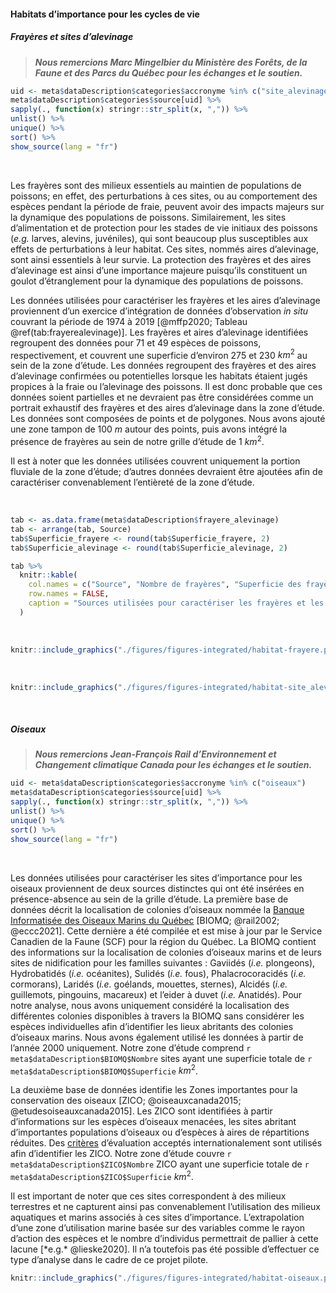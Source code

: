 #### Habitats d'importance pour les cycles de vie

##### Frayères et sites d'alevinage

> ***Nous remercions Marc Mingelbier du Ministère des Forêts, de la Faune et des Parcs du Québec pour les échanges et le soutien.***

```r
uid <- meta$dataDescription$categories$accronyme %in% c("site_alevinage","frayere")
meta$dataDescription$categories$source[uid] %>%
sapply(., function(x) stringr::str_split(x, ",")) %>%
unlist() %>%
unique() %>%
sort() %>%
show_source(lang = "fr")
```

<br/>

Les frayères sont des milieux essentiels au maintien de populations de poissons; en effet, des perturbations à ces sites, ou au comportement des espèces pendant la période de fraie, peuvent avoir des impacts majeurs sur la dynamique des populations de poissons. Similairement, les sites d'alimentation et de protection pour les stades de vie initiaux des poissons (*e.g.* larves, alevins, juvéniles), qui sont beaucoup plus susceptibles aux effets de perturbations à leur habitat. Ces sites, nommés aires d'alevinage, sont ainsi essentiels à leur survie. La protection des frayères et des aires d'alevinage est ainsi d'une importance majeure puisqu'ils constituent un goulot d'étranglement pour la dynamique des populations de poissons.

Les données utilisées pour caractériser les frayères et les aires d'alevinage proviennent d'un exercice d'intégration de données d'observation *in situ* couvrant la période de 1974 à 2019 [@mffp2020; Tableau \@ref(tab:frayerealevinage)]. Les frayères et aires d'alevinage identifiées regroupent des données pour 71 et 49 espèces de poissons, respectivement, et couvrent une superficie d'environ 275 et 230 $km^2$ au sein de la zone d'étude. Les données regroupent des frayères et des aires d'alevinage confirmées ou potentielles lorsque les habitats étaient jugés propices à la fraie ou l'alevinage des poissons. Il est donc probable que ces données soient partielles et ne devraient pas être considérées comme un portrait exhaustif des frayères et des aires d'alevinage dans la zone d'étude. Les données sont composées de points et de polygones. Nous avons ajouté une zone tampon de 100 $m$ autour des points, puis avons intégré la présence de frayères au sein de notre grille d'étude de 1 $km^2$.

Il est à noter que les données utilisées couvrent uniquement la portion fluviale de la zone d'étude; d'autres données devraient être ajoutées afin de caractériser convenablement l'entièreté de la zone d'étude.

<br/>

```r
tab <- as.data.frame(meta$dataDescription$frayere_alevinage)
tab <- arrange(tab, Source)
tab$Superficie_frayere <- round(tab$Superficie_frayere, 2)
tab$Superficie_alevinage <- round(tab$Superficie_alevinage, 2)

tab %>%
  knitr::kable(
    col.names = c("Source", "Nombre de frayères", "Superficie des frayères $km^2$", "Nombre d'aires d'alevinage","Superficie des aires d'alevinage $km^2$"),
    row.names = FALSE,
    caption = "Sources utilisées pour caractériser les frayères et les aires d'alevinage dans la zone d'étude."
  )
```

<br/>

```r
knitr::include_graphics("./figures/figures-integrated/habitat-frayere.png")
```

<br/>

```r
knitr::include_graphics("./figures/figures-integrated/habitat-site_alevinage.png")
```

<br/>

##### Oiseaux

> ***Nous remercions Jean-François Rail d'Environnement et Changement climatique Canada pour les échanges et le soutien.***

```r
uid <- meta$dataDescription$categories$accronyme %in% c("oiseaux")
meta$dataDescription$categories$source[uid] %>%
sapply(., function(x) stringr::str_split(x, ",")) %>%
unlist() %>%
unique() %>%
sort() %>%
show_source(lang = "fr")
```

<br/>


Les données utilisées pour caractériser les sites d'importance pour les oiseaux proviennent de deux sources distinctes qui ont été insérées en présence-absence au sein de la grille d'étude. La première base de données décrit la localisation de colonies d'oiseaux nommée la [Banque Informatisée des Oiseaux Marins du Québec](https://ogsl.ca/fr/biodiversite-oiseaux-eccc-biomq-a-propos/) [BIOMQ; @rail2002; @eccc2021]. Cette dernière a été compilée et est mise à jour par le Service Canadien de la Faune (SCF) pour la région du Québec. La BIOMQ contient des informations sur la localisation de colonies d'oiseaux marins et de leurs sites de nidification pour les familles suivantes : Gaviidés (*i.e.* plongeons), Hydrobatidés (*i.e.* océanites), Sulidés (*i.e.* fous), Phalacrocoracidés (*i.e.* cormorans), Laridés (*i.e.* goélands, mouettes, sternes), Alcidés (*i.e.* guillemots, pingouins, macareux) et l’eider à duvet (*i.e.* Anatidés). Pour notre analyse, nous avons uniquement considéré la localisation des différentes colonies disponibles à travers la BIOMQ sans considérer les espèces individuelles afin d'identifier les lieux abritants des colonies d'oiseaux marins. Nous avons également utilisé les données à partir de l'année 2000 uniquement. Notre zone d'étude comprend `r meta$dataDescription$BIOMQ$Nombre` sites ayant une superficie totale de `r meta$dataDescription$BIOMQ$Superficie` $km^2$.

La deuxième base de données identifie les Zones importantes pour la conservation des oiseaux [ZICO; @oiseauxcanada2015; @etudesoiseauxcanada2015]. Les ZICO sont identifiées à partir d'informations sur les espèces d'oiseaux menacées, les sites abritant d'importantes populations d'oiseaux ou d'espèces à aires de répartitions réduites. Des [critères](https://www.ibacanada.org/documents/current_Canadian_IBA_Criteria.pdf) d'évaluation acceptés internationalement sont utilisés afin d'identifier les ZICO. Notre zone d'étude couvre `r meta$dataDescription$ZICO$Nombre` ZICO ayant une superficie totale de `r meta$dataDescription$ZICO$Superficie` $km^2$.

Il est important de noter que ces sites correspondent à des milieux terrestres et ne capturent ainsi pas convenablement l'utilisation des milieux aquatiques et marins associés à ces sites d'importance. L'extrapolation d'une zone d'utilisation marine basée sur des variables comme le rayon d’action des espèces et le nombre d’individus permettrait de pallier à cette lacune [*e.g.* @lieske2020]. Il n'a toutefois pas été possible d'effectuer ce type d'analyse dans le cadre de ce projet pilote.


```r
knitr::include_graphics("./figures/figures-integrated/habitat-oiseaux.png")
```

<br>
